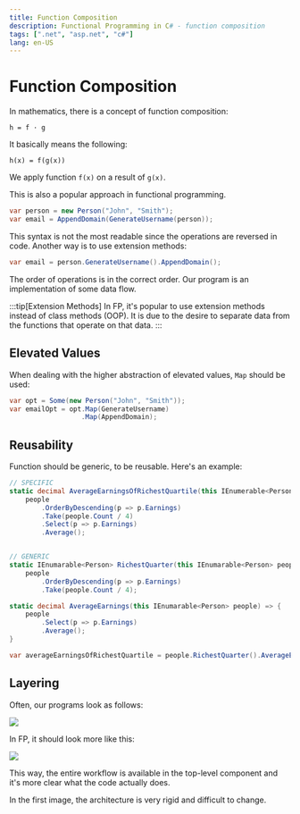 ```yaml
---
title: Function Composition
description: Functional Programming in C# - function composition
tags: [".net", "asp.net", "c#"]
lang: en-US
---
```


# Function Composition

In mathematics, there is a concept of function composition:

`h = f · g`

It basically means the following:

`h(x) = f(g(x))`

We apply function `f(x)` on a result of `g(x)`.

This is also a popular approach in functional programming.

```csharp
var person = new Person("John", "Smith");
var email = AppendDomain(GenerateUsername(person));
```

This syntax is not the most readable since the operations are reversed in code.
Another way is to use extension methods:

```csharp
var email = person.GenerateUsername().AppendDomain();
```

The order of operations is in the correct order.
Our program is an implementation of some data flow.

:::tip[Extension Methods]
In FP, it's popular to use extension methods instead of class methods (OOP). It
is due to the desire to separate data from the functions that operate on that
data.
:::

## Elevated Values

When dealing with the higher abstraction of elevated values, `Map` should be used:

```csharp
var opt = Some(new Person("John", "Smith"));
var emailOpt = opt.Map(GenerateUsername)
                  .Map(AppendDomain);
```

## Reusability

Function should be generic, to be reusable. Here's an example:

```csharp
// SPECIFIC
static decimal AverageEarningsOfRichestQuartile(this IEnumerable<Person> people) =>
    people
        .OrderByDescending(p => p.Earnings)
        .Take(people.Count / 4)
        .Select(p => p.Earnings)
        .Average();


// GENERIC
static IEnumarable<Person> RichestQuarter(this IEnumarable<Person> people) =>
    people
        .OrderByDescending(p => p.Earnings)
        .Take(people.Count / 4);

static decimal AverageEarnings(this IEnumarable<Person> people) => {
    people
        .Select(p => p.Earnings)
        .Average();
}

var averageEarningsOfRichestQuartile = people.RichestQuarter().AverageEarnings();
```

## Layering

Often, our programs look as follows:

![](../../../../assets/layered-code.png)

In FP, it should look more like this:

![](../../../../assets/non-layered-code.png)

This way, the entire workflow is available in the top-level component and it's
more clear what the code actually does.

In the first image, the architecture is very rigid and difficult to change.